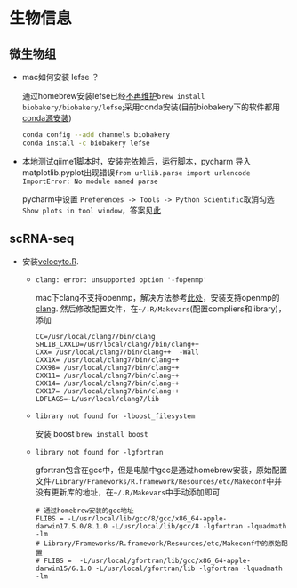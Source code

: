 # 生物信息 {#bioinfo}

## 微生物组 {#microbiome}

- mac如何安装 lefse ？

  通过homebrew安装lefse已经[不再维护](https://github.com/biobakery/homebrew-biobakery/issues/37)`brew install biobakery/biobakery/lefse`;采用conda安装(目前biobakery下的软件都用[conda源安装](https://bitbucket.org/biobakery/biobakery/wiki/biobakery_advanced#rst-header-installing-individual-biobakery-tools))
  
  ```sh
  conda config --add channels biobakery
  conda install -c biobakery lefse
  ```
  
- 本地测试qiime1脚本时，安装完依赖后，运行脚本，pycharm 导入matplotlib.pyplot出现错误`from urllib.parse import urlencode
ImportError: No module named parse`

  pycharm中设置 `Preferences -> Tools -> Python Scientific`取消勾选`Show plots in tool window`，答案见[此](https://stackoverflow.com/questions/57267016/pycharm-import-matplotlib-pyplot-show-error)
  
## scRNA-seq

- 安装[velocyto.R](https://github.com/velocyto-team/velocyto.R).
  - `clang: error: unsupported option '-fopenmp'`
    
    mac下clang不支持openmp，解决方法参考[此处](https://github.com/BUStools/BUSpaRse)，安装支持openmp的[clang](https://cran.r-project.org/bin/macosx/tools/). 然后修改配置文件，在`~/.R/Makevars`(配置compliers和library)，添加
    ```
    CC=/usr/local/clang7/bin/clang
    SHLIB_CXXLD=/usr/local/clang7/bin/clang++
    CXX= /usr/local/clang7/bin/clang++  -Wall
    CXX1X= /usr/local/clang7/bin/clang++
    CXX98= /usr/local/clang7/bin/clang++
    CXX11= /usr/local/clang7/bin/clang++
    CXX14= /usr/local/clang7/bin/clang++
    CXX17= /usr/local/clang7/bin/clang++
    LDFLAGS=-L/usr/local/clang7/lib
    ```
  - `library not found for -lboost_filesystem`
      
     安装 boost `brew install boost`
  
  - `library not found for -lgfortran`
  
    gfortran包含在gcc中，但是电脑中gcc是通过homebrew安装，原始配置文件`/Library/Frameworks/R.framework/Resources/etc/Makeconf`中并没有更新库的地址，在`~/.R/Makevars`中手动添加即可
    ```
    # 通过homebrew安装的gcc地址
    FLIBS = -L/usr/local/lib/gcc/8/gcc/x86_64-apple-darwin17.5.0/8.1.0 -L/usr/local/lib/gcc/8 -lgfortran -lquadmath -lm
    # Library/Frameworks/R.framework/Resources/etc/Makeconf中的原始配置
    # FLIBS =  -L/usr/local/gfortran/lib/gcc/x86_64-apple-darwin15/6.1.0 -L/usr/local/gfortran/lib -lgfortran -lquadmath -lm
    ```